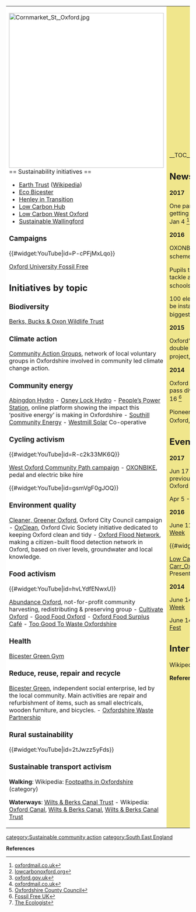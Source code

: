 {| cellpadding="8" cellspacing="0"
|- valign="top" 
| style="background:white" width="52%"|

[[File:Cornmarket St, Oxford.jpg|424px]]<br clear=left>
== Sustainability initiatives ==
*[http://www.earthtrust.org.uk/ Earth Trust] ([[wikipedia:Earth Trust|Wikipedia]])
*[http://www.ecobicester.org.uk/ Eco Bicester]
*[http://www.henley-in-transition.org.uk/index.htm Henley in Transition]
*[http://www.lowcarbonhub.org/ Low Carbon Hub]
*[http://www.lowcarbonwestoxford.org.uk/ Low Carbon West Oxford]
*[http://www.sustainablewallingford.org/ Sustainable Wallingford]

=== Campaigns ===

{{#widget:YouTube|id=P-cPFjMxLqo}}

[http://oxfordunifossilfree.wordpress.com/ Oxford University Fossil Free]

== Initiatives by topic ==

=== Biodiversity ===

[http://www.bbowt.org.uk/ Berks, Bucks & Oxon Wildlife Trust]

=== Climate action ===

[http://www.cagoxfordshire.org.uk/ Community Action Groups], network of local voluntary groups in Oxfordshire involved in community led climate change action.

=== Community energy ===

[http://www.abingdonhydro.org.uk/ Abingdon Hydro] - [http://www.osneylockhydro.co.uk/ Osney Lock Hydro] - [https://peoplespowerstation.org People’s Power Station], online platform showing the impact this ‘positive energy’ is making in Oxfordshire - [http://southillcommunityenergy.co.uk/ Southill Community Energy] - [http://www.westmillsolar.coop/ Westmill Solar] Co-operative

=== Cycling activism ===

{{#widget:YouTube|id=R-c2k33MK6Q}}

[http://www.bikesafe.org.uk/ West Oxford Community Path campaign] - [https://www.oxonbikes.co.uk/ OXONBIKE], pedal and electric bike hire

{{#widget:YouTube|id=gsmVgF0gJOQ}}

=== Environment quality ===

[http://www.oxford.gov.uk/PageRender/decEH/Cleaner,_Greener_City_Centre_occw.htm Cleaner, Greener Oxford], Oxford City Council campaign - [http://oxclean.org.uk/ OxClean], Oxford Civic Society initiative dedicated to keeping Oxford clean and tidy - [http://oxfloodnet.co.uk/ Oxford Flood Network], making a citizen-built flood detection network in Oxford, based on river levels, groundwater and local knowledge.

=== Food activism ===

{{#widget:YouTube|id=hvLYdfENwxU}}

[https://abundanceoxford.wordpress.com/ Abundance Oxford], not-for-profit community harvesting, redistributing & preserving group - [http://cultivateoxford.org/ Cultivate Oxford] - [http://www.goodfoodoxford.org/ Good Food Oxford] - [https://oxsurpluscafe.wordpress.com/ Oxford Food Surplus Café] - [http://www.toogood-towaste.co.uk/oxfordshire/ Too Good To Waste Oxfordshire]

=== Health ===

[http://www.bicestergreengym.org/ Bicester Green Gym]

=== Reduce, reuse, repair and recycle ===

[http://www.bicestergreen.org.uk/ Bicester Green], independent social enterprise, led by the local community. Main activities are repair and refurbishment of items, such as small electricals, wooden furniture, and bicycles. - [http://www.oxfordshirewaste.gov.uk/ Oxfordshire Waste Partnership]

=== Rural sustainability ===

{{#widget:YouTube|id=2tJwzz5yFds}}

=== Sustainable transport activism ===

'''Walking''': Wikipedia: [[wikipedia:Category:Footpaths in Oxfordshire|Footpaths in Oxfordshire]] (category) 

'''Waterways''': [http://www.wbct.org.uk/ Wilts & Berks Canal Trust] - Wikipedia: [[wikipedia:Oxford Canal|Oxford Canal]], [[wikipedia:Wilts & Berks Canal|Wilts & Berks Canal]], [[wikipedia:Wilts & Berks Canal Trust|Wilts & Berks Canal Trust]]

| style="background:khaki" |

__TOC__

== News and comment ==

'''2017'''

One part of Oxford seems to be getting more and more vegetarian, Jan 4 <ref>[http://www.oxfordmail.co.uk/news/15001273.One_part_of_Oxford_seems_to_be_getting_more_and_more_vegetarian/ oxfordmail.co.uk]</ref>

'''2016'''

OXONBIKE brings electric bike hire scheme to city centre, Oct 10 <ref>[http://lowcarbonoxford.org/2016/10/10/oxonbike-brings-electric-bike-hire-scheme-city-centre/ lowcarbonoxford.org]</ref>

Pupils to help raise awareness and tackle air quality around Oxford’s schools, Jun 8 <ref>[https://www.oxford.gov.uk/news/article/236/pupils_to_help_raise_awareness_and_tackle_air_quality_around_oxford_s_schools oxford.gov.uk]</ref>

100 electric car charging stations to be installed around Oxford in world's biggest scheme, January 25 <ref>[http://www.oxfordmail.co.uk/news/14226942.100_electric_car_charging_stations_to_be_installed_around_Oxford_in_world_s_biggest_scheme/ oxfordmail.co.uk]</ref>

'''2015'''

Oxford's aspirations to host the first double decker wireless electric bus project, March 16 <ref>[https://www.oxfordshire.gov.uk/cms/news/2015/mar/oxfords-aspirations-host-first-double-decker-wireless-electric-bus-project Oxfordshire County Council]</ref>

'''2014''' 

Oxford Council first UK authority to pass divestment motion, September 16 <ref>[http://gofossilfree.org/uk/press-release/oxford-council-first-uk-authority-to-pass-divestment-motion/ Fossil Free UK]</ref>

Pioneering community renewables in Oxford, July 11 <ref>[http://www.theecologist.org/green_green_living/2473990/pioneering_community_renewables_in_oxford.html The Ecologist]</ref>

== Events ==

'''2017'''

Jun 17 - 25 [http://oxfordgreenweek.org/ Oxford Green Week], previously known as Low Carbon Oxford Week

Apr 5 - 6 [http://yourgreenfuture.org.uk/events/oxfordshire-2017 Your Green Future]

'''2016'''

June 11 - 19 [http://lcoweek.org/ Low Carbon Oxford Week]

{{#widget:YouTube|id=EafBJuPvg9I}}

[http://lowcarbonoxford.org/wp-content/uploads/2016/03/Low-Carbon-Oxford-Week_Jenny-Carr_Oxford-City-Council.pdf Low Carbon Oxford Week_Jenny Carr_Oxford City Council], PowerPoint Presentation

'''2014''' 

June 14 - 22 [http://lcoweek.org/ Low Carbon Oxford Week]

June 14 [https://www.facebook.com/events/1387559468152141 Good Food Oxford Launch Fest]

== Interwiki links ==
Wikipedia: [[wikipedia:Oxfordshire|Oxfordshire]]


'''References'''
<references/>

|}


{{scaendmenu}}
[[category:Sustainable community action]]
[[category:South East England]]

'''References'''
{{Attrib sca ref|Oxfordshire}}
<references/>